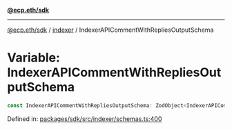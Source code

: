[**@ecp.eth/sdk**](../../index.mdx)

***

[@ecp.eth/sdk](/sdk-reference/index.mdx) / [indexer](/sdk-reference/indexer/index.mdx) / IndexerAPICommentWithRepliesOutputSchema

# Variable: IndexerAPICommentWithRepliesOutputSchema

```ts
const IndexerAPICommentWithRepliesOutputSchema: ZodObject<IndexerAPICommentWithRepliesOutputSchemaType>;
```

Defined in: [packages/sdk/src/indexer/schemas.ts:400](https://github.com/ecp-eth/comments-monorepo/blob/main/packages/sdk/src/indexer/schemas.ts#L400)
